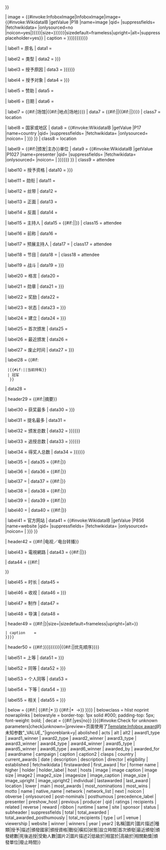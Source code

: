 {{Infobox
| bodyclass   = vevent

| above       = {{if empty|{{{name|}}}|{{{awardname|}}}|{{PAGENAMEBASE}}}}
| aboveclass  = summary
| abovestyle  = background-color: #eedd82;

| headerstyle = background-color: #eedd82;
| labelstyle  = white-space: nowrap; padding-right:0.35em;

| subheader   = {{#if:{{{subheader|}}}|{{{subheader}}}|{{#if:{{{current_awards|}}}|[[File:Gnome globe current event.svg|40px|link=|alt=]] [[{{{current_awards|}}}]]}}}}

| image       = {{#invoke:InfoboxImage|InfoboxImage|image={{#invoke:WikidataIB |getValue |P18 |name=image |qid={{{qid|}}} |suppressfields={{{suppressfields|}}} |fetchwikidata={{{fetchwikidata|ALL}}} |onlysourced=no |noicon=yes|{{{圖片|{{{image|}}}}}}}}|size={{{image size|{{{image_size|{{{imagesize|}}}}}}}}}|sizedefault=frameless|upright={{{image_upright|1}}}|alt={{{alt|}}}|suppressplaceholder=yes}}
| caption     = {{{image caption|{{{圖片描述|{{{caption|{{{image_caption|{{#invoke:Wikidata|getImageLegend|FETCH_WIKIDATA}}}}}}}}}}}}}}

| label1      = 原名
| data1       = {{{native_name|}}}

| label2      = 类型
| data2       = {{{種類|{{{type|}}}}}}

| label3      = 授予原因
| data3       = {{{for|{{{授予|{{{awarded_for|}}}}}}}}}

| label4      = 授予对象
| data4       = {{{description|{{{描述|}}}}}}

| label5      = 赞助
| data5       = {{{sponsor|}}}

| label6      = 日期
| data6       = {{{date|}}}

| label7      = {{#if:{{{venue|}}}|场馆|{{#if:{{{location|}}}|地点|场地}}}}
| data7       = {{#if:{{{venue|}}}|{{{venue}}}|{{#if:{{{location|}}}|{{{location}}}|{{{site|}}}}}}}
| class7      = location

| label8      = 国家或地区
| data8       = {{#invoke:WikidataIB |getValue |P17 |name=country |qid={{{qid|}}} |suppressfields={{{suppressfields|}}} |fetchwikidata={{{fetchwikidata|ALL}}} |onlysourced={{{onlysourced|}}} |noicon={{{noicon|}}} | {{{頒發國家|{{{country|}}}}}} }}
| class8      = location

| label9      = {{#if:{{{頒發單位|}}}{{{awarded_by|}}}|颁发|主办}}单位
| data9       = {{#invoke:WikidataIB |getValue |P1027 |name=presenter |qid={{{qid|}}} |suppressfields={{{suppressfields|}}} |fetchwikidata={{{fetchwikidata|ALL}}} |onlysourced={{{onlysourced|}}} |noicon={{{noicon|}}} | {{{頒發單位|{{{awarded_by|{{{presenter|}}}}}}}}} }}
| class9      = attendee

| label10     = 授予资格
| data10      = {{{頒授資格|{{{eligibility|}}}}}}

| label11     = 勋衔
| data11      = {{{post-nominals|}}}

| label12     = 丝带
| data12      = {{{ribbon|}}}

| label13     = 正面
| data13      = {{{obverse|}}}

| label14     = 反面
| data14      = {{{reverse|}}}

<!-- Film / television -->
| label15     = 主持人
| data15      = {{#if:{{{host|}}}|{{{host}}}|{{{hosts|}}}}}
| class15     = attendee

| label16     = 前称
| data16      = {{{former name|}}}

| label17     = 预展主持人
| data17      = {{{preshow_host|}}}
| class17     = attendee

| label18     = 节目
| data18      = {{{acts|}}}
| class18     = attendee
<!-- End Film / television -->

<!-- Military -->
| label19     = 战斗
| data19      = {{{campaign|{{{戰役|}}}}}}

| label20     = 格言
| data20      = {{{motto|}}}

| label21     = 勋章
| data21      = {{{clasps|{{{橫扣|}}}}}}
<!-- End Military -->

| label22     = 奖励
| data22      = {{{reward|}}}

| label23     = 状态
| data23      = {{{status|{{{狀態|}}}}}}

| label24     = 建立
| data24      = {{{established|{{{設立時間|}}}}}}

| label25     = 首次颁发
| data25      = {{if empty|{{{first_award|}}}|{{{首次頒發|}}}|{{{firstawarded|}}}|{{{year|}}}}}

| label26     = 最近颁发
| data26      = {{if empty|{{{last_award|}}}|{{{最近頒發|}}}|{{{lastawarded|}}}|{{{year2|}}}}}

| label27     = 废止时间
| data27      = {{{abolished|{{{廢止時間|}}}}}}

| label28     = {{#if:{{{holder|}}}
  |{{#if:{{{holder_label|}}}|{{{holder_label}}}|当前持有}}
  | 冠军
   }}
| data28      = {{if empty|{{{holder|}}}|{{{winner|}}}|{{{winners|}}}}}

| header29    = {{#if:{{Both|{{{award1_type|}}}|{{{award1_winner|}}}}}{{Both|{{{award2_type|}}}|{{{award2_winner|}}}}}{{Both|{{{award3_type|}}}|{{{award3_winner|}}}}}|摘要}}

| label30     = 获奖最多
| data30      = {{{most_awards|{{{most_wins|}}}}}}

| label31     = 提名最多
| data31      = {{{most_nominations|}}}

| label32     = 颁发总数
| data32      = {{{total|{{{total_awarded|{{{頒發總數|}}}}}}}}}

| label33     = 追授总数
| data33      = {{{posthumous|{{{死後追授|{{{total_awarded_posthumously|}}}}}}}}}

| label34     = 得奖人总数
| data34      = {{{recipients|{{{受勳人數|{{{total_recipients|}}}}}}}}}

| label35     = {{{award1_type}}}
| data35      = {{#if:{{{award1_type|}}}|{{{award1_winner|}}}}}

| label36     = {{{award2_type}}}
| data36      = {{#if:{{{award2_type|}}}|{{{award2_winner|}}}}}

| label37     = {{{award3_type}}}
| data37      = {{#if:{{{award3_type|}}}|{{{award3_winner|}}}}}

| label38     = {{{award4_type}}}
| data38      = {{#if:{{{award4_type|}}}|{{{award4_winner|}}}}}

| label39     = {{{award5_type}}}
| data39      = {{#if:{{{award5_type|}}}|{{{award5_winner|}}}}}

| label40     = {{{award6_type}}}
| data40      = {{#if:{{{award6_type|}}}|{{{award6_winner|}}}}}

| label41     = 官方网站
| data41      = {{#invoke:WikidataIB |getValue |P856 |name=website |qid={{{qid|}}} |suppressfields={{{suppressfields|}}} |fetchwikidata={{{fetchwikidata|ALL}}} |onlysourced={{{onlysourced|no}}} |noicon={{{noicon|}}} | {{{website|{{{url|}}}}}} }}

<!-- Film / television block -->
| header42    = {{#if:{{{network|}}}{{{network_list|}}}{{{runtime|}}}{{{ratings|}}}{{{producer|}}}{{{director|}}}|电视／电台转播}}

| label43     = 電視網路
| data43      = {{#if:{{{network_list|}}}|<nowiki />|{{{network|}}}}}

| data44      = {{#if:{{{network_list|}}}|<div style="text-align: left; padding-left: 0.5em">
{{{network_list}}}</div>}}

| label45     = 时长
| data45      = {{{runtime|}}}

| label46     = 收视
| data46      = {{{viewership|{{{ratings|}}}}}}

| label47     = 制作
| data47      = {{{producer|}}}

| label48     = 导演
| data48      = {{{director|}}}
<!-- End Film / television block -->

| header49    = {{#if:{{{image2|}}}{{{圖片2|}}}|{{Infobox
 | child = yes | decat = yes

 | image      = {{#invoke:InfoboxImage|InfoboxImage|image={{{圖片2|{{{image2|}}}}}}|size={{{image2_size|}}}|sizedefault=frameless|upright={{{image_upright2|1}}}|alt={{{alt2|}}}}}
 | caption    = {{{caption2|}}}
 }}}}

| header50 = {{#if:{{{higher|{{{低級於|}}}}}}{{{same|{{{相當於|}}}}}}{{{lower|{{{高級於|}}}}}}{{{individual|}}}|{{#if:{{{precedence_label|}}}|{{{precedence_label}}}|优先顺序}}}}

| label51 = 上等
| data51 =  {{{higher|{{{低級於|}}}}}}

| label52 = 同等
| data52 =  {{{same|{{{相當於|}}}}}}

| label53 = 个人同等
| data53 =  {{{individual|}}}

| label54 = 下等
| data54 =  {{{lower|{{{高級於|}}}}}}

| label55 = 相关
| data55 =  {{{related|{{{相關勳獎|}}}}}}

| below       = 
{{#if:{{{previous|}}}{{{main|}}}{{{next|}}}|{{nowrap|
{{#if:{{{previous|}}}|* &larr;&nbsp;{{{previous}}}}}
{{#if:{{{main|}}}|* {{{main}}}}}
{{#if:{{{next|}}}|* {{{next}}}&nbsp;&rarr;}}
}}}}
| belowclass  = hlist noprint nowraplinks
| belowstyle = border-top: 1px solid #000; padding-top: 5px; font-weight: bold; 
| decat = {{#if:{{{previous|}}}{{{main|}}}{{{next|}}}|yes|no}}
}}{{#invoke:Check for unknown parameters|check|unknown={{main other|[[Category:使用未知infobox award参数的页面|_VALUE_{{PAGENAME}}]]}}|preview=页面使用了[[Template:Infobox award]]的未知参数"_VALUE_"|ignoreblank=y| abolished | acts | alt | alt2 | award1_type | award1_winner | award2_type | award2_winner | award3_type | award3_winner | award4_type | award4_winner | award5_type | award5_winner | award6_type | award6_winner | awarded_by | awarded_for | awardname | campaign | caption | caption2 | clasps | country | current_awards | date | description | description | director | eligibility | established | fetchwikidata | firstawarded | first_award | for | former name | higher | holder | holder_label | host | hosts | image | image caption | image size | image2 | image2_size | imagesize | image_caption | image_size | image_upright | image_upright2 | individual | lastawarded | last_award | location | lower | main | most_awards | most_nominations | most_wins | motto | name | native_name | network | network_list | next | noicon | obverse | onlysourced | post-nominals | posthumous | precedence_label | presenter | preshow_host | previous | producer | qid | ratings | recipients | related | reverse | reward | ribbon | runtime | same | site | sponsor | status | subheader | suppressfields | total | total_awarded | total_awarded_posthumously | total_recipients | type | url | venue | viewership | website | winner | winners | year | year2 |名稱|圖片|圖片描述|種類|授予|描述|頒發國家|頒授資格|戰役|橫扣|狀態|設立時間|首次頒發|最近頒發|頒發總數|死後追授|受勳人數|圖片2|圖片描述2|低級於|相當於|高級於|相關勳獎|頒發單位|廢止時間}}<noinclude>
{{Documentation}}</noinclude>